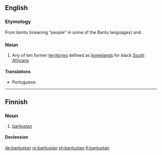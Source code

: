 ==English==

===Etymology===
From ''bantu'' (meaning "people" in some of the Bantu languages) and {{m|en|-stan}}.

===Noun===
{{wikipedia}}
{{en-noun}}

# Any of ten former [[territory|territories]] defined as [[homeland]]s for black [[South African]]s

====Translations====
{{trans-top|territory defined as a homeland for black South Africans}}
* Portuguese: {{t|pt|bantustão|m}}
{{trans-mid}}
{{trans-bottom}}

----

==Finnish==

===Noun===
{{fi-noun}}

# [[#English|bantustan]]

====Declension====
{{fi-decl-risti|bantustan|||a|i=0}}

[[de:bantustan]]
[[ro:bantustan]]
[[sh:bantustan]]
[[fi:bantustan]]